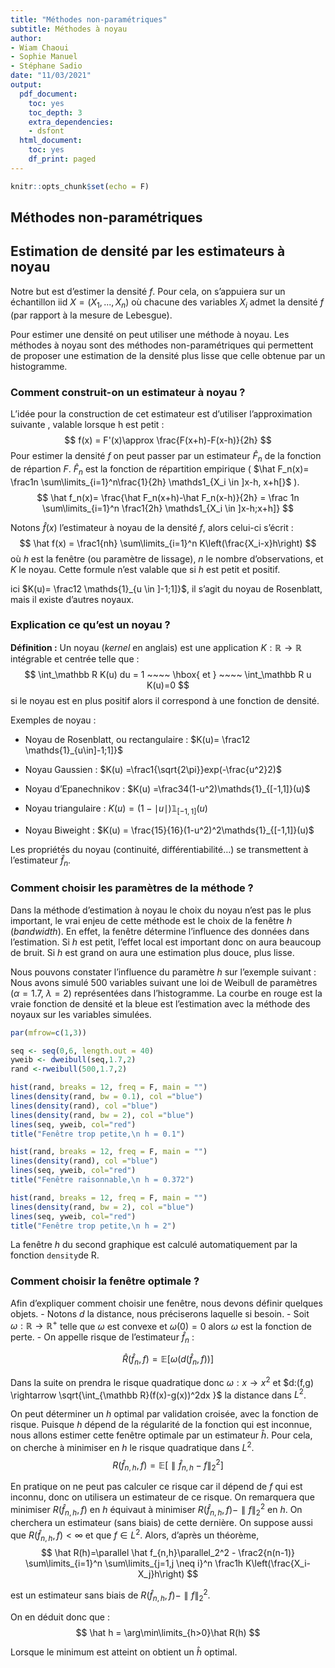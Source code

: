 ```yaml
---
title: "Méthodes non-paramétriques"
subtitle: Méthodes à noyau
author: 
- Wiam Chaoui
- Sophie Manuel
- Stéphane Sadio
date: "11/03/2021"
output:
  pdf_document:
    toc: yes
    toc_depth: 3
    extra_dependencies:
    - dsfont
  html_document:
    toc: yes
    df_print: paged
---
```



```r
knitr::opts_chunk$set(echo = F)
```

\newpage 
## Méthodes non-paramétriques

\newpage
## Estimation de densité par les estimateurs à noyau

  Notre but est d'estimer la densité $f$. Pour cela, on s’appuiera sur un échantillon iid $X= (X_1,...,X_n)$ où chacune des variables $X_i$ admet la densité $f$ (par rapport à la mesure de Lebesgue).

  Pour estimer une densité on peut utiliser une méthode à noyau.
  Les méthodes à noyau sont des méthodes non-paramétriques qui permettent de proposer une estimation de la densité plus lisse que celle obtenue par un histogramme.
  
### Comment construit-on un estimateur à noyau ?

L'idée pour la construction de cet estimateur est d'utiliser l'approximation suivante , valable lorsque h est petit :  
$$
f(x) = F'(x)\approx \frac{F(x+h)-F(x-h)}{2h}
$$
Pour estimer la densité $f$ on peut passer par un estimateur $\hat F_n$ de la fonction de répartion $F$. $\hat F_n$ est la fonction de répartition empirique ( $\hat F_n(x)= \frac1n \sum\limits_{i=1}^n\frac{1}{2h} \mathds1_{X_i \in ]x-h, x+h[}$ ).
$$
\hat f_n(x)= \frac{\hat F_n(x+h)-\hat F_n(x-h)}{2h} = \frac 1n \sum\limits_{i=1}^n \frac1{2h} \mathds1_{X_i \in ]x-h;x+h]}
$$

Notons $\hat f(x)$ l'estimateur à noyau de la densité $f$, alors celui-ci s'écrit :
$$
\hat f(x) = \frac1{nh} \sum\limits_{i=1}^n K\left(\frac{X_i-x}h\right)
$$
 où $h$ est la fenêtre (ou paramètre de lissage), $n$ le nombre d'observations, et $K$ le noyau.
 Cette formule n'est valable que si $h$ est petit et positif.
 
ici $K(u)= \frac12 \mathds{1}_{u \in ]-1;1]}$, il s'agit du noyau de Rosenblatt, mais il existe d'autres noyaux.

### Explication ce qu'est un noyau ?

**Définition :** Un noyau (*kernel* en anglais) est une application $K:\mathbb{R}\rightarrow\mathbb{R}$ intégrable et centrée telle que :
$$
\int_\mathbb R K(u) du = 1 ~~~~ \hbox{ et } ~~~~ \int_\mathbb R u K(u)=0
$$
si le noyau est en plus positif alors il correspond à une fonction de densité.

Exemples de noyau :

 - Noyau de Rosenblatt, ou rectangulaire : $K(u)= \frac12 \mathds{1}_{u\in]-1;1]}$
 
 - Noyau Gaussien : $K(u) =\frac1{\sqrt{2\pi}}exp(-\frac{u^2}2)$ 
 
 - Noyau d’Epanechnikov : $K(u) =\frac34(1-u^2)\mathds{1}_{[-1,1]}(u)$
 
 - Noyau triangulaire : $K(u) = (1-\mid u \mid)\mathds{1}_{[-1,1]}(u)$
 
 - Noyau Biweight : $K(u) = \frac{15}{16}(1-u^2)^2\mathds{1}_{[-1,1]}(u)$

Les propriétés du noyau (continuité, différentiabilité...) se transmettent à l'estimateur $\hat f_n$.

### Comment choisir les paramètres de la méthode ?

  Dans la méthode d'estimation à noyau le choix du noyau n'est pas le plus important, le vrai enjeu de cette méthode est le choix de la fenêtre $h$ (*bandwidth*).
  En effet, la fenêtre détermine l'influence des données dans l'estimation. Si $h$ est petit, l'effet local est important donc on aura beaucoup de bruit. Si $h$ est grand on aura une estimation plus douce, plus lisse.
  
  Nous pouvons constater l'influence du paramètre $h$ sur l'exemple suivant :
  Nous avons simulé 500 variables suivant une loi de Weibull de paramètres ($\alpha = 1.7$, $\lambda=2$) représentées dans l'histogramme. La courbe en rouge est la vraie fonction de densité et la bleue est l'estimation avec la méthode des noyaux sur les variables simulées.
```r
par(mfrow=c(1,3))

seq <- seq(0,6, length.out = 40)
yweib <- dweibull(seq,1.7,2)
rand <-rweibull(500,1.7,2)

hist(rand, breaks = 12, freq = F, main = "")
lines(density(rand, bw = 0.1), col ="blue")
lines(density(rand), col ="blue")
lines(density(rand, bw = 2), col ="blue")
lines(seq, yweib, col="red")
title("Fenêtre trop petite,\n h = 0.1")

hist(rand, breaks = 12, freq = F, main = "")
lines(density(rand), col ="blue")
lines(seq, yweib, col="red")
title("Fenêtre raisonnable,\n h = 0.372")

hist(rand, breaks = 12, freq = F, main = "")
lines(density(rand, bw = 2), col ="blue")
lines(seq, yweib, col="red")
title("Fenêtre trop petite,\n h = 2")


```
La fenêtre $h$ du second graphique est calculé automatiquement par la fonction `density`de R. 
  
### Comment choisir la fenêtre optimale ?

  Afin d'expliquer comment choisir une fenêtre, nous devons définir quelques objets.
  - Notons $d$ la distance, nous préciserons laquelle si besoin.
  - Soit $\omega : \mathbb R \rightarrow \mathbb R^+$ telle que $\omega$ est convexe et $\omega(0)=0$ alors $\omega$ est la fonction de perte.
  - On appelle risque de l'estimateur $\hat f_n$ : 
  
$$\hat R(\hat f_n, f) = \mathbb E [ \omega(d(\hat f_n, f))]$$

Dans la suite on prendra le risque quadratique donc $\omega : x \rightarrow x^2$ et $d:(f,g) \rightarrow \sqrt{\int_{\mathbb R}(f(x)-g(x))^2dx }$ la distance dans $L^2$.

  On peut déterminer un $h$ optimal par validation croisée, avec la fonction de risque.
Puisque $h$ dépend de la régularité de la fonction qui est inconnue, nous allons estimer cette fenêtre optimale par un estimateur $\hat h$.
  Pour cela, on cherche à minimiser en $h$ le risque quadratique dans $L^2$.
  $$
  R(\hat f_{n,h},f)= \mathbb E[ \parallel \hat f_{n,h}-f \parallel_2^2 ]
  $$
  
  En pratique on ne peut pas calculer ce risque car il dépend de $f$ qui est inconnu, donc on utilisera un estimateur de ce risque. On remarquera que minimiser $R(\hat f_{n,h},f)$ en $h$ équivaut à minimiser $R(\hat f_{n,h},f)-\parallel f \parallel_2^2$ en $h$. On cherchera un estimateur (sans biais) de cette dernière.
On suppose aussi que $R(\hat f_{n,h},f)<\infty$ et que $f\in L^2$.
  Alors, d'après un théorème,
$$
  \hat R(h)=\parallel \hat f_{n,h}\parallel_2^2 - \frac2{n(n-1)} \sum\limits_{i=1}^n \sum\limits_{j=1,j \neq i}^n \frac1h K\left(\frac{X_i-X_j}h\right)
$$

est un estimateur sans biais de $R(\hat f_{n,h},f)-\parallel f \parallel_2^2$.

On en déduit donc que :
$$
\hat h = \arg\min\limits_{h>0}\hat R(h)
$$

Lorsque le minimum est atteint on obtient un $\hat h$ optimal.
